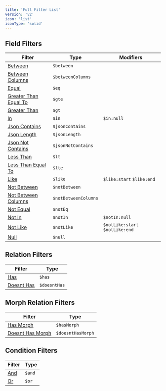 ```yaml
---
title: 'Full Filter List'
version: 'v2'
icon: 'list'
iconType: 'solid'
---
```


## Field Filters

| Filter                                                                             | Type                 | Modifiers                       |
|------------------------------------------------------------------------------------|----------------------|---------------------------------|
| [Between](/v2/available-filters/field-filters/between)                             | `$between`           |                                 |
| [Between Columns](/v2/available-filters/field-filters/between-columns)             | `$betweenColumns`    |                                 |
| [Equal](/v2/available-filters/field-filters/equal)                                 | `$eq`                |                                 |
| [Greater Than Equal To](/v2/available-filters/field-filters/greater-than-equal-to) | `$gte`               |                                 |
| [Greater Than](/v2/available-filters/field-filters/greater-than)                   | `$gt`                |                                 |
| [In](/v2/available-filters/field-filters/in)                                       | `$in`                | `$in:null`                      |
| [Json Contains](/v2/available-filters/field-filters/json-contains)                 | `$jsonContains`      |                                 |
| [Json Length](/v2/available-filters/field-filters/json-length)                     | `$jsonLength`        |                                 |
| [Json Not Contains](/v2/available-filters/field-filters/json-not-contains)         | `$jsonNotContains`   |                                 |
| [Less Than](/v2/available-filters/field-filters/less-than)                         | `$lt`                |                                 |
| [Less Than Equal To](/v2/available-filters/field-filters/less-than-equal-to)       | `$lte`               |                                 |
| [Like](/v2/available-filters/field-filters/like)                                   | `$like`              | `$like:start` `$like:end`       |
| [Not Between](/v2/available-filters/field-filters/not-between)                     | `$notBetween`        |                                 |
| [Not Between Columns](/v2/available-filters/field-filters/not-between-columns)     | `$notBetweenColumns` |                                 |
| [Not Equal](/v2/available-filters/field-filters/not-equal)                         | `$notEq`             |                                 |
| [Not In](/v2/available-filters/field-filters/not-in)                               | `$notIn`             | `$notIn:null`                   |
| [Not Like](/v2/available-filters/field-filters/not-like)                           | `$notLike`           | `$notLike:start` `$notLike:end` |
| [Null](/v2/available-filters/field-filters/null)                                   | `$null`              |                                 |

## Relation Filters

| Filter                                                          | Type         |
|-----------------------------------------------------------------|--------------|
| [Has](/v2/available-filters/relation-filters/has)               | `$has`       |
| [Doesnt Has](/v2/available-filters/relation-filters/doesnt-has) | `$doesntHas` |

## Morph Relation Filters

| Filter                                                                            | Type              |
|-----------------------------------------------------------------------------------|-------------------|
| [Has Morph](/v2/available-filters/morph-relation-filters/has-morph)               | `$hasMorph`       |
| [Doesnt Has Morph](/v2/available-filters/morph-relation-filters/doesnt-has-morph) | `$doesntHasMorph` |

## Condition Filters

| Filter                                             | Type   |
|----------------------------------------------------|--------|
| [And](/v2/available-filters/condition-filters/and) | `$and` |
| [Or](/v2/available-filters/condition-filters/or)   | `$or`  |
